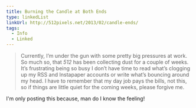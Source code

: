 ```yaml
---
title: Burning the Candle at Both Ends
type: linkedList
linkUrl: http://512pixels.net/2013/02/candle-ends/
tags:
  - Info
  - Linked
---
```


> Currently, I’m under the gun with some pretty big pressures at work. So much so, that _512_ has been collecting dust for a couple of weeks. It’s frustrating being so busy I don’t have time to read what’s clogging up my RSS and Instapaper accounts or write what’s bouncing around my head. I have to remember that my day job pays the bills, not this, so if things are little quiet for the coming weeks, please forgive me.

I'm only posting this because, man do I know the feeling!

